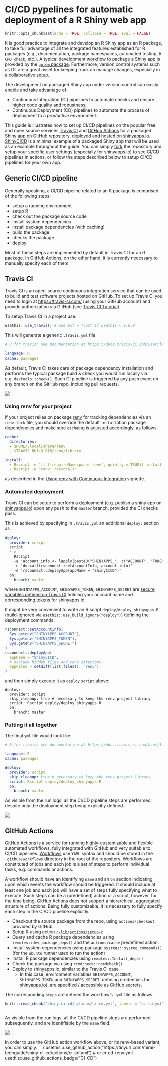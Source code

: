 # CI/CD pypelines for automatic deployment of a R Shiny web app

```r
knitr::opts_chunk$set(echo = TRUE, collapse = TRUE, eval = FALSE)
```

It is good practice to integrate and develop an R Shiny app as an R package, to take full advantage of all the integrated features established for R packages (e.g., documentation, package namespaces, automated testing, `R CMD check`, etc.). A typical development workflow to package a Shiny app is provided by the [`golem` package](https://cran.r-project.org/web/packages/golem/index.html). Furthermore, version control systems such as Git are a great asset for keeping track an manage changes, especially in a collaborative setup.

The development od packaged Shiny app under version control can easily enable and take advantage of:

- Continuous Integration (CI) pipelines to automate checks and ensure higher code quality and robustness;
- Continuous Deployment (CD) pipelines to automate the process of deployment to a _productive_ environment.

This guide is illustrates how to set up CI/CD pipelines on the popular free and open source services [Travis CI](https://travis-ci.com) and [GitHub Actions](https://github.com/features/actions) for a packaged Shiny app on GitHub repository, deployed and hosted on [shinyapps.io](https://www.shinyapps.io). [ShinyCICD](https://github.com/miraisolutions/ShinyCICD) is a minimal example of a packaged Shiny app that will be used as an example throughout the guide. You can simply [fork](https://help.github.com/en/github/getting-started-with-github/fork-a-repo) the repository and setup your specific user settings (especially for shinyapps.io) to see CI/CD pipelines in actions, or follow the steps described below to setup CI/CD pipelines for your own app.

## Generic CI/CD pipeline

Generally speaking, a CI/CD pipeline related to an R package is comprised of the following steps:

- setup a running environment
- setup R
- check out the package source code
- install system dependencies
- install package dependencies (with caching)
- build the package
- checks the package
- deploy

Most of these steps are implemented by default in Travis CI for an R package. In GitHub Actions, on the other hand, it is currently necessary to manually specify each of them.

## Travis CI

Travis CI is an open-source continuous integration service that can be used to build and test software projects hosted on GitHub. To set up Travis CI you need to login at [https://travis-ci.com/](https://travis-ci.com/) (using your GitHub account) and provide authorization via GitHub (see [Travis CI Tutorial](https://docs.travis-ci.com/user/tutorial)).

To setup Travis CI in a project use:

```r
usethis::use_travis() # use ext = "com" if usethis < 1.6.0
```

This will generate a generic `.travis.yml` file

```yaml
# R for travis: see documentation at https://docs.travis-ci.com/user/languages/r

language: R
cache: packages
```

As default, Travis CI takes care of package dependency installation and performs the typical package build & check you would run locally via e.g. `devtools::check()`. Such CI pipeline is triggered by any push event on any branch on the GitHub repo, including pull requests.

![](shiny-ci-cd/img/ShinyCICD_travis1.png)

### Using renv for your project

If your project relies on package [renv](https://rstudio.github.io/renv) for tracking dependencies via an `renv.lock` file, you should override the default `install`ation package dependencies and make sure `cache`ing is adjusted accordingly, as follows
```yaml
cache:
  directories:
  - $HOME/.local/share/renv
  - $TRAVIS_BUILD_DIR/renv/library

install:
  - Rscript -e "if (!requireNamespace('renv', quietly = TRUE)) install.packages('renv')"
  - Rscript -e "renv::restore()"
```
as described in the [Using renv with Continuous Integration](https://rstudio.github.io/renv/articles/ci.html
) vignette.

### Automated deployment

Travis CI can be setup to perform a deployment (e.g. publish a shiny app on [shinyapps.io](https://www.shinyapps.io/)) upon any push to the `master` branch, provided the CI checks pass.

This is achieved by specifying in `.travis.yml` an additional `deploy:` section as

```yaml
deploy:
  provider: script
  script:
  - >-
    Rscript
    -e 'account_info <- lapply(paste0("SHINYAPPS_", c("ACCOUNT", "TOKEN", "SECRET")), Sys.getenv)'
    -e 'do.call(rsconnect::setAccountInfo, account_info)'
    -e 'rsconnect::deployApp(appName = "ShinyCICD")'
  on:
    branch: master
```

where `SHINYAPPS_ACCOUNT`, `SHINYAPPS_TOKEN`, `SHINYAPPS_SECRET` are [secure variables defined on Travis CI](https://docs.travis-ci.com/user/environment-variables/) holding your account name and corresponding  [tokens](https://docs.rstudio.com/shinyapps.io/getting-started.html#deploying-applications) for shinyapps.io.

It might be very convenient to write an R script `deploy/deploy_shinyapps.R` (build-ignored via `usethis::use_build_ignore("deploy")`) defining the deployment commands:
```r
rsconnect::setAccountInfo(
  Sys.getenv("SHINYAPPS_ACCOUNT"),
  Sys.getenv("SHINYAPPS_TOKEN"),
  Sys.getenv("SHINYAPPS_SECRET")
)
rsconnect::deployApp(
  appName = "ShinyCICD",
  # exclude hidden files and renv directory
  appFiles = setdiff(list.files(), "renv")
)
```
and then simply execute it as `deploy` `script` above:
```
deploy:
  provider: script
  skip_cleanup: true # necessary to keep the renv project library
  script: Rscript deploy/deploy_shinyapps.R
  on:
    branch: master
```


### Putting it all together

The final `yml` file would look like:

```yaml
# R for travis: see documentation at https://docs.travis-ci.com/user/languages/r

language: R
cache: packages

deploy:
  provider: script
  skip_cleanup: true # necessary to keep the renv project library
  script: Rscript deploy/deploy_shinyapps.R
  on:
    branch: master
```

As visible from the run logs, all the CI/CD pipeline steps are performed, despite only the deployment step being explicitly defined.

![](shiny-ci-cd/img/ShinyCICD_travis2.png)


## GitHub Actions

[GitHub Actions](https://help.github.com/en/actions) is a service for running highly-customizable and flexible automated workflows, fully integrated with GitHub and very suitable to CI/CD pipelines.
[Workflows](https://help.github.com/en/actions/configuring-and-managing-workflows/configuring-a-workflow) use `YAML` syntax and should be stored in the `.github/workflows` directory in the root of the repository.
Workflows are constituted of jobs and each job is a set of steps to perform individual tasks, e.g. commands or actions.

A workflow should have an identifying `name` and an `on` section indicating upon which events the workflow should be triggered. It should include at least one job and each job will have a set of steps fully specifying what to execute. Such steps can be a (predefined) action or a script, however, for the time being, GitHub Actions does not support a hierarchical, aggregated structure of actions. Being fully customizable, it is necessary to fully specify each step in the CI/CD pipeline explicitly.

- Checkout the source package from the repo, using `actions/checkout` provided by GitHub.
- Setup R using action [`r-lib/actions/setup-r`](https://github.com/r-lib/actions#readme)
- Query and cache R package dependencies using `remotes::dev_package_deps()` and the `actions/cache` predefined action.
- Install system dependencies using package `sysreqs::sysreq_commands()` (for the `ubuntu` runner used to run the action)
- Install R package dependencies using `remotes::Install_deps()`
- Check the package via using `rcmdcheck::rcmdcheck()`
- Deploy to shinyapps.io, similar to the Travis CI case
  - In this case, environment variables `SHINYAPPS_ACCOUNT`, `SHINYAPPS_TOKEN` and `SHINYAPPS_SECRET`, defining credentials for [shinyapps.io](https://www.shinyapps.io/)), are specified / accessible as GitHub [secrets](https://help.github.com/en/actions/configuring-and-managing-workflows/using-variables-and-secrets-in-a-workflow).

The corresponding `steps` are defined the workflow's `.yml` file as follows

```r
knitr::read_chunk("shiny-ci-cd/actions/ci-cd.yml", labels = "ci-cd.yml")
```
```yml
```

As visible from the run logs, all the CI/CD pipeline steps are performed subsequently, and are identifiable by the `name` field.

![](shiny-ci-cd/img/ShinyCICD_githubactions1.png)

In order to use the GitHub action workflow above, or its renv-based variant, you can simply:
```r
usethis::use_github_action("https://tinyurl.com/mirai-techguide/shiny-ci-cd/actions/ci-cd.yml") # or ci-cd-renv.yml
usethis::use_github_actions_badge("CI-CD")
